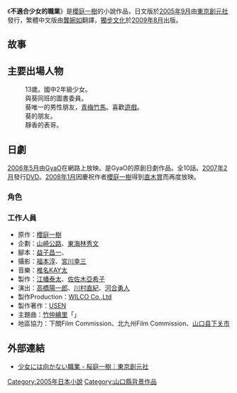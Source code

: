 {{Japanese|japanese=少女には向かない職業|kana=しょうじょにはむかないしょくぎょう|romaji=Shōjo ni wa Mukanai Shokugyō}}
{{文學}}
《'''不適合少女的職業'''》是[[櫻庭一樹|櫻庭一樹]]的小說作品，日文版於[[2005年9月|2005年9月]]由[[東京創元社|東京創元社]]發行，繁體中文版由[[龔婉如|龔婉如]]翻譯，[[獨步文化|獨步文化]]於[[2009年8月|2009年8月]]出版。

== 故事 ==

== 主要出場人物 ==
; {{nihongo|大西葵|大西 葵（おおにし あおい）}}
: 13歲。國中2年級少女。
; {{nihongo|宮乃下靜香|宮乃下 静香（みやのした しずか）}}
: 與葵同班的圖書委員。
; {{nihongo|田中颯太|田中 颯太（たなか そうた）}}
: 葵唯一的男性朋友，[[青梅竹馬|青梅竹馬]]。喜歡[[遊戲|遊戲]]。
; {{nihongo|小幸/雪代|サチ／ユキヨ}}
: 葵的朋友。
; {{nihongo|宮乃下浩一郎|宮乃下 浩一郎（みやのした こういちろう）}}
: 靜香的表哥。

== 日劇 ==
[[2006年5月|2006年5月]]由[[GyaO|GyaO]]在網路上放映。是GyaO的原創日劇作品。全10話。[[2007年2月|2007年2月]]發行[[DVD|DVD]]。[[2008年1月|2008年1月]]因慶祝作者[[櫻庭一樹|櫻庭一樹]]得到[[直木賞|直木賞]]而再度放映。

=== 角色 ===
=== 工作人員 ===
* 原作：[[櫻庭一樹|櫻庭一樹]]
* 企劃：[[山崎公路|山崎公路]]、[[東海林秀文|東海林秀文]]
* 腳本：[[益子昌一|益子昌一]]、{{lang|ja|[[いながききよたか|いながききよたか]]}}
* 攝影：[[福本淳|福本淳]]、[[宮川幸三|宮川幸三]]
* 音樂：[[椎名KAY太|椎名KAY太]]
* 製作：[[江幡泰太|江幡泰太]]、[[佐佐木亞希子|佐佐木亞希子]]
* 演出：[[高橋陽一郎|高橋陽一郎]]、[[川村直紀|川村直紀]]、[[河合勇人|河合勇人]]
* 製作Production：[[WILCO_Co.,Ltd|WILCO Co.,Ltd]]
* 製作著作：[[USEN|USEN]]
* 主題曲：[[竹仲繪里|竹仲繪里]]「{{lang|ja|スクランブル}}」
* 地區協力：下關Film Commission、北九州Film Commission、[[山口县|山口县]][[下关市|下关市]]

== 外部連結 ==
* {{ja}} [http://www.tsogen.co.jp/np/isbn/9784488472016 少女には向かない職業 - 桜庭一樹｜東京創元社] {{Wayback|url=http://www.tsogen.co.jp/np/isbn/9784488472016 |date=20210602214820 }}

{{DEFAULTSORT:Shoujo ni wa Mukanai Shokugyou}}
[[Category:2005年日本小說|Category:2005年日本小說]]
[[Category:山口縣背景作品|Category:山口縣背景作品]]